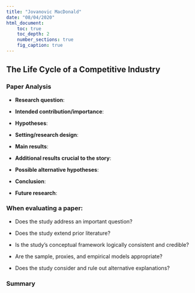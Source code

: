```yaml
---
title: "Jovanovic MacDonald"
date: "08/04/2020"
html_document:
    toc: true
    toc_depth: 2
    number_sections: true
    fig_caption: true
---
```

## The Life Cycle of a Competitive Industry{.tabset}

### Paper Analysis

-   **Research question**: 

-   **Intended contribution/importance**: 

-   **Hypotheses**: 

-   **Setting/research design**: 

-   **Main results**:  

-   **Additional results crucial to the story**:

- **Possible alternative hypotheses**: 

-   **Conclusion**: 

- **Future research**:  

### When evaluating a paper:

- Does the study address an important question?

- Does the study extend prior literature?

- Is the study's conceptual framework logically consistent and credible?

- Are the sample, proxies, and empirical models appropriate?

- Does the study consider and rule out alternative explanations?

### Summary
